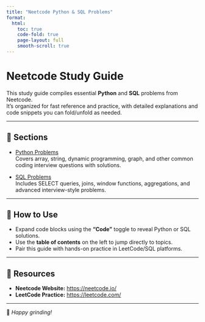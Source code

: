 ```yaml
---
title: "Neetcode Python & SQL Problems"
format:
  html:
    toc: true
    code-fold: true
    page-layout: full
    smooth-scroll: true
---
```


# Neetcode Study Guide

This study guide compiles essential **Python** and **SQL** problems from Neetcode.  
It’s organized for fast reference and practice, with detailed explanations and code snippets you can fold/unfold as needed.

---

## 📂 Sections

- [Python Problems](Neetcode Python and SQL Problems.qmd#python-problems)  
  Covers array, string, dynamic programming, graph, and other common coding interview questions with solutions.

- [SQL Problems](Neetcode Python and SQL Problems.qmd#sql-problems)  
  Includes SELECT queries, joins, window functions, aggregations, and advanced interview-style problems.

---

## 🎯 How to Use

- Expand code blocks using the **“Code”** toggle to reveal Python or SQL solutions.  
- Use the **table of contents** on the left to jump directly to topics.  
- Pair this guide with hands-on practice in LeetCode/SQL platforms.

---

## 🔗 Resources

- **Neetcode Website:** [https://neetcode.io/](https://neetcode.io/)  
- **LeetCode Practice:** [https://leetcode.com/](https://leetcode.com/)  

---

🚀 *Happy grinding!*
